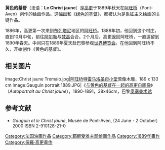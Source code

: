 {{Infobox Painting| image_file=Gauguin Il Cristo giallo.jpg
| title=黄色的基督
| artist=高更
| year=1889
| type=布面油画
| height             = 91.1
| width              = 73.4
| height_inch        = 35.9
| width_inch         = 28.9
| museum=[[奥尔布赖特-诺克斯美术馆|奥尔布赖特-诺克斯美术馆]]，美国布法罗}}
'''黄色的基督'''（法语：'''Le Christ jaune'''）是[[保羅·高更|高更]]于1889年秋天在[[阿旺桥|阿旺桥]]（Pont-Aven）创作的绘画作品。这幅画和《[[绿色的基督|绿色的基督]]》，都被认为是象征主义绘画的关键作品。

1886年，高更第一次来到[[布列塔尼|布列塔尼]]地区的[[阿旺桥|阿旺桥]]。1888年初，他回到这个村庄，直到10月中旬，前往[[阿尔勒|阿尔勒]]与[[梵高|梵高]]会合。2个月后，高更返回阿旺桥，一直逗留到1890年春天。中间只在1889年夏天赴巴黎参观[[世界博览会|世界博览会]]。在他回到阿旺桥不久，开始创作《黄色的基督》。

== 相关图片 ==
<gallery>
Image:Christ jaune Tremalo.jpg|[[阿旺桥|阿旺桥]][[特雷马洛圣母小堂|特雷马洛圣母小堂]]苦像木雕，189 x 133 cm
Image:Gauguin portrait 1889.JPG|《[[与黄色的基督在一起的高更自画像|与黄色的基督在一起的高更自画像]]》（''Autoportrait au Christ jaune''），1890-1891，38x46cm，巴黎[[奥塞美术馆|奥塞美术馆]]
</gallery>

==参考文献==
* ''Gauguin et le Christ jaune'', Musée de Pont-Aven, (24 June - 2 October) 2000  ISBN 2-910128-21-0
{{高更}}
{{Authority control}}
[[Category:法国油画作品|Category:法国油画作品]]
[[Category:耶稣受难主题绘画作品|Category:耶稣受难主题绘画作品]]
[[Category:1889年畫作|Category:1889年畫作]]
[[Category:保羅·高更畫作|Category:保羅·高更畫作]]
